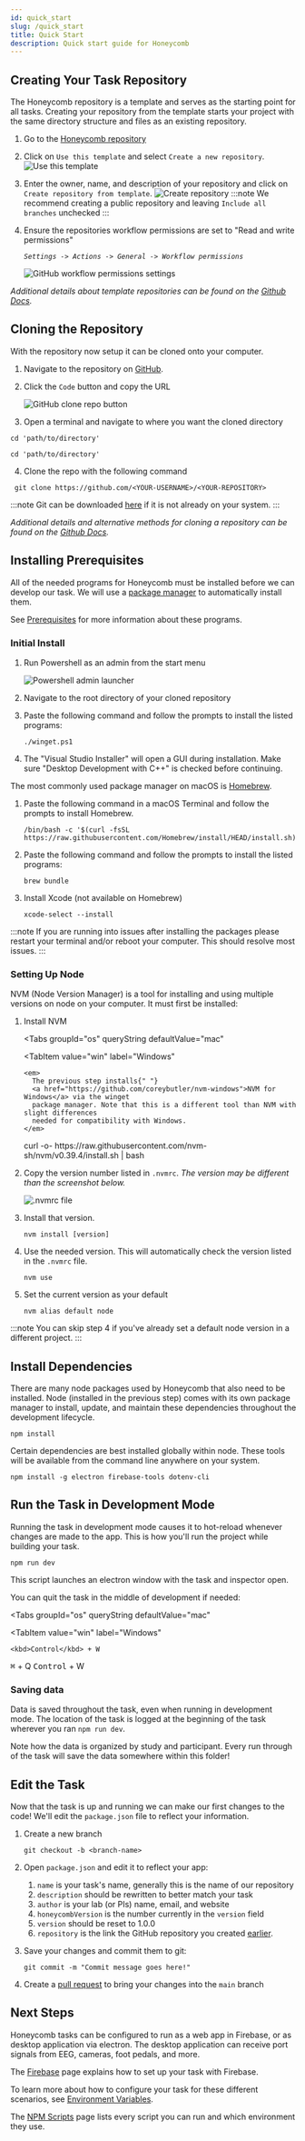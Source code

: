 ---
id: quick_start
slug: /quick_start
title: Quick Start
description: Quick start guide for Honeycomb
---


## Creating Your Task Repository

The Honeycomb repository is a template and serves as the starting point for all tasks. Creating your repository from the template starts your project with the same directory structure and files as an existing repository.

1. Go to the [Honeycomb repository](https://github.com/brown-ccv/honeycomb)
2. Click on `Use this template` and select `Create a new repository`.
   ![Use this template](/assets/template_0.png)
3. Enter the owner, name, and description of your repository and click on `Create repository from template`.
   ![Create repository](/assets/template_1.png)
   :::note
   We recommend creating a public repository and leaving `Include all branches` unchecked
   :::
4. Ensure the repositories workflow permissions are set to "Read and write permissions"

   _`Settings -> Actions -> General -> Workflow permissions`_

   <img
     src={workflowPermissions}
     alt="GitHub workflow permissions settings"
   />

_Additional details about template repositories can be found on the [Github Docs](https://docs.github.com/en/repositories/creating-and-managing-repositories/creating-a-repository-from-a-template)._

## Cloning the Repository

With the repository now setup it can be cloned onto your computer.

1.  Navigate to the repository on [GitHub](https://github.com).
2.  Click the `Code` button and copy the URL

    <img
      src={cloneCodeButton}
      alt="GitHub clone repo button"
    />

3.  Open a terminal and navigate to where you want the cloned directory

<Tabs groupId='os' queryString defaultValue='mac'>
<TabItem
  value='win'
  label='Windows'
>

```shell title="Powershell"
cd 'path/to/directory'
```

</TabItem>
<TabItem
  value='mac'
  label='macOS'
>

```shell title="Terminal.app"
cd 'path/to/directory'
```

</TabItem>
</Tabs>

4. Clone the repo with the following command

```shell title='Paste the URL you copied earlier'
 git clone https://github.com/<YOUR-USERNAME>/<YOUR-REPOSITORY>
```

:::note
Git can be downloaded [here](https://git-scm.com/book/en/v2/Getting-Started-Installing-Git) if it is not already on your system.
:::

_Additional details and alternative methods for cloning a repository can be found on the [Github Docs](https://docs.github.com/en/repositories/creating-and-managing-repositories/cloning-a-repository?tool=webui)._

## Installing Prerequisites

All of the needed programs for Honeycomb must be installed before we can develop our task. We will use a [package manager](https://en.wikipedia.org/wiki/Package_manager) to automatically install them.

See [Prerequisites](prerequisites) for more information about these programs.

### Initial Install

<Tabs groupId='os' queryString defaultValue='mac'>
<TabItem
  value='win'
  label='Windows'
>

1. Run Powershell as an admin from the start menu

   ![Powershell admin launcher](/assets/powershell_admin.png)

2. Navigate to the root directory of your cloned repository
3. Paste the following command and follow the prompts to install the listed programs:

   ```shell
   ./winget.ps1
   ```

4. The "Visual Studio Installer" will open a GUI during installation. Make sure "Desktop Development with C++" is checked before continuing.

</TabItem>
<TabItem
  value='mac'
  label='macOS'
>

The most commonly used package manager on macOS is [Homebrew](https://brew.sh).

1.  Paste the following command in a macOS Terminal and follow the prompts to install Homebrew.

    ```shell
    /bin/bash -c '$(curl -fsSL https://raw.githubusercontent.com/Homebrew/install/HEAD/install.sh)'
    ```

2.  Paste the following command and follow the prompts to install the listed programs:

    ```shell
    brew bundle
    ```

3.  Install Xcode (not available on Homebrew)

    ```shell
    xcode-select --install
    ```

</TabItem>
</Tabs>

:::note
If you are running into issues after installing the packages please restart your terminal and/or reboot your computer. This should resolve most issues.
:::

### Setting Up Node

NVM (Node Version Manager) is a tool for installing and using multiple versions on node on your computer. It must first be installed:

1.  Install NVM

    <Tabs
      groupId="os"
      queryString
      defaultValue="mac"
    >
      <TabItem
        value="win"
        label="Windows"
      >
        <em>
          The previous step installs{" "}
          <a href="https://github.com/coreybutler/nvm-windows">NVM for Windows</a> via the winget
          package manager. Note that this is a different tool than NVM with slight differences
          needed for compatibility with Windows.
        </em>
      </TabItem>
      <TabItem
        value="mac"
        label="macOS"
      >
        <CodeBlock language="sh">
          curl -o- https://raw.githubusercontent.com/nvm-sh/nvm/v0.39.4/install.sh | bash
        </CodeBlock>
      </TabItem>
    </Tabs>

2.  Copy the version number listed in `.nvmrc`. _The version may be different than the screenshot below._

    <img
      src={nvmrc}
      alt=".nvmrc file"
    />

3.  Install that version.

    ```shell
    nvm install [version]
    ```

4.  Use the needed version. This will automatically check the version listed in the `.nvmrc` file.

    ```shell
    nvm use
    ```

5.  Set the current version as your default

    ```shell
    nvm alias default node
    ```

:::note
You can skip step 4 if you've already set a default node version in a different project.
:::

## Install Dependencies

There are many node packages used by Honeycomb that also need to be installed. Node (installed in the previous step) comes with its own package manager to install, update, and maintain these dependencies throughout the development lifecycle.

```shell title="Install Honeycomb's dependencies"
npm install
```

Certain dependencies are best installed globally within node. These tools will be available from the command line anywhere on your system.

```shell title="Install Honeycomb's global dependencies"
npm install -g electron firebase-tools dotenv-cli
```

## Run the Task in Development Mode

Running the task in development mode causes it to hot-reload whenever changes are made to the app. This is how you'll run the project while building your task.

```shell title="Run the task in dev mode"
npm run dev
```

This script launches an electron window with the task and inspector open.

You can quit the task in the middle of development if needed:

<Tabs
  groupId="os"
  queryString
  defaultValue="mac"
>
  <TabItem
    value="win"
    label="Windows"
  >
    <kbd>Control</kbd> + W
  </TabItem>
  <TabItem
    value="mac"
    label="macOS"
  >
    <kbd>⌘</kbd> + Q
  </TabItem>
  <TabItem
    value="linux"
    label="Linux"
  >
    <kbd>Control</kbd> + W
  </TabItem>
</Tabs>

### Saving data

Data is saved throughout the task, even when running in development mode. The location of the task is logged at the beginning of the task wherever you ran `npm run dev`.

Note how the data is organized by study and participant. Every run through of the task will save the data somewhere within this folder!

## Edit the Task

Now that the task is up and running we can make our first changes to the code! We'll edit the `package.json` file to reflect your information.

1. Create a new branch

   ```shell
   git checkout -b <branch-name>
   ```

2. Open `package.json` and edit it to reflect your app:

   1. `name` is your task's name, generally this is the name of our repository
   2. `description` should be rewritten to better match your task
   3. `author` is your lab (or PIs) name, email, and website
   4. `honeycombVersion` is the number currently in the `version` field
   5. `version` should be reset to 1.0.0
   6. `repository` is the link the GitHub repository you created [earlier](#2-start-your-new-task-from-our-template-repository).

3. Save your changes and commit them to git:

   ```shell
   git commit -m "Commit message goes here!"
   ```

4. Create a [pull request](version_control#create-a-pull-request) to bring your changes into the `main` branch

## Next Steps

Honeycomb tasks can be configured to run as a web app in Firebase, or as desktop application via electron. The desktop application can receive port signals from EEG, cameras, foot pedals, and more.

The [Firebase](firebase) page explains how to set up your task with Firebase.

To learn more about how to configure your task for these different scenarios, see [Environment Variables](environment_variables).

The [NPM Scripts](npm_scripts) page lists every script you can run and which environment they use.
